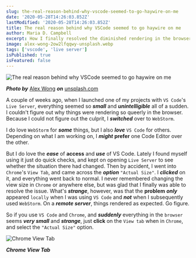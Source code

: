 ```yaml
---
slug: the-real-reason-behind-why-vscode-seemed-to-go-haywire-on-me
date: '2020-05-28T14:26:03.852Z'
lastModified: '2020-05-28T14:26:03.852Z'
title: The real reason behind why VSCode seemed to go haywire on me
author: Maria D. Campbell
excerpt: How I finally resolved the diminished rendering in the browser issue I encountered when using VS Code's Live Server.
image: alex-wong-2ow2lfqqwy-unsplash.webp
tags: ['vscode', 'live server']
isPublished: true
isFeatured: false
---
```


![The real reason behind why VSCode seemed to go haywire on me](alex-wong-2ow2lfqqwy-unsplash.webp)

***Photo by*** [Alex Wong](https://unsplash.com/@killerfvith) ***on*** [unsplash.com](https://unsplash.com/photos/-2Ow2lfQQWY)

A couple of weeks ago, when I launched one of my projects with `VS Code`'s
`Live Server`, everything seemed so **_small_** and **_unintelligible_** all of a sudden. I couldn't figure out why things were rendering so queerly in the
browser. Because I could not figure out the culprit, I **_switched_** over to
`WebStorm`.

I do love `WebStorm` for **_some_** things, but I also **_love_** `VS Code` for others. Depending on what I am working on, I **_might_** **prefer** one Code Editor over the other.

But I do love the **_ease_** of **access** and **_use_** of VS Code. Lately I
found myself using it just do quick checks, and kept on opening `Live Server` to see whether the situation there had changed. Then by accident, I went into
`Chrome`'s `View Tab`, and came across the **_option_** `"Actual Size"`. I
**_clicked_** on it, and everything went back to normal. I never remembered
changing the view size in `Chrome` or anywhere else, but was glad that I finally was able to resolve the issue. What's **_strange_**, however, was that the **problem** **_only_** appeared `locally` when I was using `VS Code` and **_not_** when I subsequently used `WebStorm`. On a **_remote server_**, things rendered as expected. Go figure.

So if you use `VS Code` and `Chrome`, and **_suddenly_** everything in the
`browser` seems **_very small_** and **_strange_**, just **click** on the
`View tab` when in `Chrome`, and select the `"Actual Size"` option.

![Chrome View Tab](screenshot-2020-05-27-18.59.17.webp)

***Chrome View Tab***